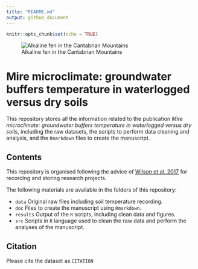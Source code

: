 ```yaml
---
title: "README.md"
output: github_document
---
```


```r
knitr::opts_chunk$set(echo = TRUE)
```

![Alkaline fen in the Cantabrian Mountains](data/Sierra Cebolleda.JPG)

# Mire microclimate: groundwater buffers temperature in waterlogged versus dry soils

This repository stores all the information related to the publication *Mire microclimate: groundwater buffers temperature in waterlogged versus dry soils*, including the raw datasets, the scripts to perform data cleaning and analysis, and the `Rmarkdown` files to create the manuscript.

## Contents

This repository is organised following the advice of [Wilson et al. 2017](https://doi.org/10.1371/journal.pcbi.1005510) for recording and storing research projects.


The following materials are available in the folders of this repository:

* `data` Original raw files including soil temperature recording.
* `doc` Files to create the manuscript using `Rmarkdown`.
* `results` Output of the `R` scripts, including clean data and figures.
* `src` Scripts in `R` language used to clean the raw data and perform the analyses of the manuscript.

## Citation

Please cite the dataset as `CITATION`